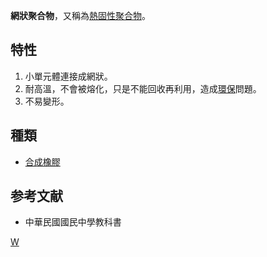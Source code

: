 {{Multiple issues|
{{Citecheck|time=2020-05-20T13:30:01+00:00}}
{{Onesource|time=2020-05-20T13:30:01+00:00}}
{{Refimprove|time=2020-05-20T13:30:01+00:00}}
}}
'''網狀聚合物'''，又稱為[[熱固性聚合物|熱固性聚合物]]。

==特性==
#小單元體連接成網狀。
#耐高溫，不會被熔化，只是不能回收再利用，造成[[環保|環保]]問題。
#不易變形。
==種類==
* [[合成橡膠|合成橡膠]]
==参考文献==
* 中華民國國民中學教科書

[[category:有机高分子|W]]
